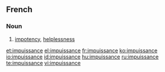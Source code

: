 ==French==

===Noun===
{{fr-noun|f}}

# [[impotency]], [[helplessness]]

[[et:impuissance]]
[[el:impuissance]]
[[fr:impuissance]]
[[ko:impuissance]]
[[io:impuissance]]
[[id:impuissance]]
[[hu:impuissance]]
[[ru:impuissance]]
[[te:impuissance]]
[[vi:impuissance]]